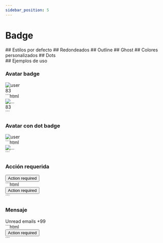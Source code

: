 ```yaml
---
sidebar_position: 5
---
```



# Badge

<div className="space-y-8 use-h2-only-for-anchors">
	## Estilos por defecto
	<Default />
	## Redondeados
  <Rounded />
  ## Outline
	<Outline />
	## Ghost
	<Ghost />
	## Colores personalizados
	<CustomColor />
	## Dots
	<Dot />
</div>


<div className="h-10" />
## Ejemplos de uso

### Avatar badge
<div className="-mt-5 md:grid md:grid-cols-4">
  <div className="pl-3 pt-7">
    <div className="relative w-14">
      <div className="eolo-avatar eolo-avatar-squircle">
        <img src="/img/users/user-8.png" alt="user" />
      </div>
      <span className="eolo-badge bg-red-500 border-red-500 top-auto -right-1 -bottom-1 absolute rounded-full">83</span>
    </div>
  </div>

  <div className="md:col-span-3">
  ```html
  <div class="relative w-14">
    <div class="eolo-avatar eolo-avatar-squircle">
      <img src="..." alt="..." />
    </div>
    <span class="eolo-badge bg-red-500 border-red-500 top-auto -right-1 -bottom-1 absolute rounded-full">83</span>
  </div>
  ```
  </div>
</div>


### Avatar con dot badge
<div className="-mt-5 md:grid md:grid-cols-4">
  <div className="pl-3 pt-7">
    <div className="eolo-avatar w-14 rounded-full">
      <img src="/img/users/user-8.png" alt="user" />
      <span className="eolo-dot-badge top-auto bottom-0.5 right-0.5 animate-pulse" />
    </div>
  </div>

  <div className="md:col-span-3">
  ```html
  <div class="eolo-avatar w-14 rounded-full">
    <img src="..." alt="..." />
    <span class="eolo-dot-badge top-auto bottom-0.5 right-0.5 animate-pulse" />
  </div>
  ```
  </div>
</div>


### Acción requerida
<div className="-mt-5 md:grid md:grid-cols-4">
  <div className="pl-3 pt-7">
    <div className="inline-flex relative">
      <button className="eolo-btn bg-primary border-primary text-white dark:bg-primary dark:border-primary dark:text-white">Action required</button>
      <span className="eolo-dot-badge animate-pulse" />
    </div>
  </div>

  <div className="md:col-span-3">
  ```html
  <div class="inline-flex relative">
    <button class="eolo-btn bg-primary border-primary text-white dark:bg-primary dark:border-primary dark:text-white">
      Action required
    </button>
    <span class="eolo-dot-badge animate-pulse" />
  </div>
  ```
  </div>
</div>


### Mensaje
<div className="-mt-5 md:grid md:grid-cols-4">
  <div className="pl-3 pt-7 space-x-2">
    <span className="text-red-600 font-medium">Unread emails</span>
    <span class="eolo-badge bg-red-600 border-red-600 rounded-full animate-pulse">+99</span>
  </div>

  <div className="md:col-span-3">
  ```html
  <div class="inline-flex relative">
    <button class="eolo-btn bg-primary border-primary text-white dark:bg-primary dark:border-primary dark:text-white">
      Action required
    </button>
    <span class="eolo-dot-badge animate-pulse" />
  </div>
  ```
  </div>
</div>